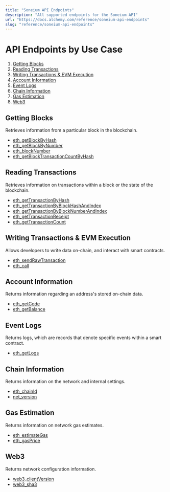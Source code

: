 ```yaml
---
title: "Soneium API Endpoints"
description: "All supported endpoints for the Soneium API"
url: "https://docs.alchemy.com/reference/soneium-api-endpoints"
slug: "reference/soneium-api-endpoints"
---
```


# API Endpoints by Use Case

1. [Getting Blocks](#getting-blocks)
2. [Reading Transactions](#reading-transactions)
3. [Writing Transactions & EVM Execution](#writing-transactions--evm-execution)
4. [Account Information](#account-information)
5. [Event Logs](#event-logs)
6. [Chain Information](#chain-information)
7. [Gas Estimation](#gas-estimation)
8. [Web3](#web3)

## Getting Blocks

Retrieves information from a particular block in the blockchain.

* [eth\_getBlockByHash](/reference/eth-getblockbyhash)
* [eth\_getBlockByNumber](/reference/eth-getblockbynumber)
* [eth\_blockNumber](/reference/eth-blocknumber)
* [eth\_getBlockTransactionCountByHash](/reference/eth-getblocktransactioncountbyhash)

## Reading Transactions

Retrieves information on transactions within a block or the state of the blockchain.

* [eth\_getTransactionByHash](/reference/eth-gettransactionbyhash)
* [eth\_getTransactionByBlockHashAndIndex](/reference/eth-gettransactionbyblockhashandindex)
* [eth\_getTransactionByBlockNumberAndIndex](/reference/eth-gettransactionbyblocknumberandindex)
* [eth\_getTransactionReceipt](/reference/eth-gettransactionreceipt)
* [eth\_getTransactionCount](/reference/eth-gettransactioncount)

## Writing Transactions & EVM Execution

Allows developers to write data on-chain, and interact with smart contracts.

* [eth\_sendRawTransaction](/reference/eth-sendrawtransaction)
* [eth\_call](/reference/eth-call)

## Account Information

Returns information regarding an address's stored on-chain data.

* [eth\_getCode](/reference/eth-getcode)
* [eth\_getBalance](/reference/eth-getbalance)

## Event Logs

Returns logs, which are records that denote specific events within a smart contract.

* [eth\_getLogs](/reference/eth-getlogs)

## Chain Information

Returns information on the network and internal settings.

* [eth\_chainId](/reference/eth-chainid)
* [net\_version](/reference/net-version)

## Gas Estimation

Returns information on network gas estimates.

* [eth\_estimateGas](/reference/eth-estimategas)
* [eth\_gasPrice](/reference/eth-gasprice)

## Web3

Returns network configuration information.

* [web3\_clientVersion](/reference/web3-clientversion)
* [web3\_sha3](/reference/web3-sha3)
